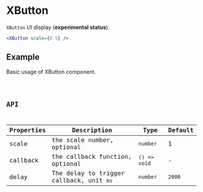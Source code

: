 # XButton

`XButton` UI display (**experimental status**).

```jsx pure
<XButton scale={0.5} />
```

## Example

Basic usage of XButton component.

<code src="./demo/Example.tsx" />

## API

Properties | Description | Type | Default
-----------|------------|------|--------
| scale | the scale number, optional | `number` | 1 |
| callback | the callback function, optional | `() => void` | - |
| delay | The delay to trigger callback, unit `ms` | `number` | `2000` |
